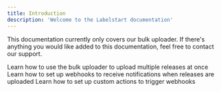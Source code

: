 ```yaml
---
title: Introduction
description: 'Welcome to the Labelstart documentation'
---
```


This documentation currently only covers our bulk uploader. If there's anything you would like added to this documentation, feel free to contact our support.

<CardGroup cols={2}>
  <Card
    title="Bulk uploader"
    icon="file-import"
    href="/cms/bulk-uploader"
  >
    Learn how to use the bulk uploader to upload multiple releases at once
  </Card>
  <Card
    title="Webhooks"
    icon="webhook"
    href="/integrations/webhooks"
  >
    Learn how to set up webhooks to receive notifications when releases are uploaded
  </Card>
  <Card
    title="Custom Actions"
    icon="share-from-square"
    href="/integrations/custom-actions"
  >
    Learn how to set up custom actions to trigger webhooks
  </Card>
</CardGroup>
